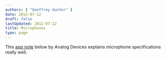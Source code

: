 ```yaml
---
authors: [ "Geoffrey Hunter" ]
date: 2012-07-12
draft: false
lastUpdated: 2012-07-12
title: Microphones
type: page
---
```



<WarningIsNotes />

This [app note](./_assets/AN-1112-Analog-Devices-App-Note-Microphone-Specifications-Explained.pdf) below by Analog Devices explains microphone specifications really well.
